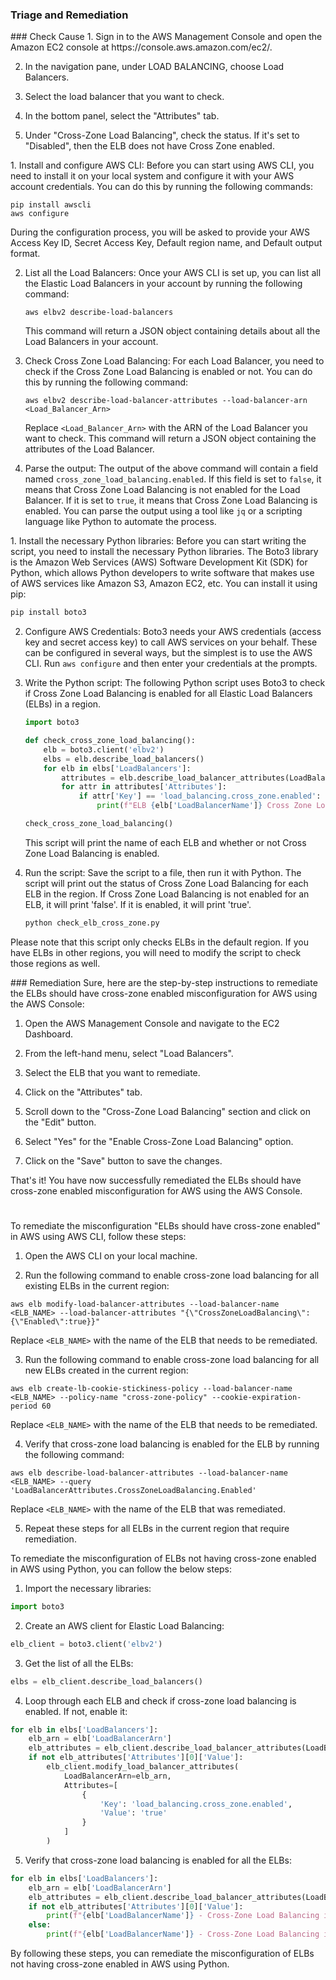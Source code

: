 
### Triage and Remediation
<Tabs>

<Tab title='Cause'>
### Check Cause
<AccordionGroup>
<Accordion title='Using Console' defaultOpen='true'>
1. Sign in to the AWS Management Console and open the Amazon EC2 console at https://console.aws.amazon.com/ec2/.
   
2. In the navigation pane, under LOAD BALANCING, choose Load Balancers.

3. Select the load balancer that you want to check.

4. In the bottom panel, select the "Attributes" tab.

5. Under "Cross-Zone Load Balancing", check the status. If it's set to "Disabled", then the ELB does not have Cross Zone enabled.
</Accordion>

<Accordion title='Using CLI'>
1. Install and configure AWS CLI: Before you can start using AWS CLI, you need to install it on your local system and configure it with your AWS account credentials. You can do this by running the following commands:

   ```
   pip install awscli
   aws configure
   ```

   During the configuration process, you will be asked to provide your AWS Access Key ID, Secret Access Key, Default region name, and Default output format.

2. List all the Load Balancers: Once your AWS CLI is set up, you can list all the Elastic Load Balancers in your account by running the following command:

   ```
   aws elbv2 describe-load-balancers
   ```

   This command will return a JSON object containing details about all the Load Balancers in your account.

3. Check Cross Zone Load Balancing: For each Load Balancer, you need to check if the Cross Zone Load Balancing is enabled or not. You can do this by running the following command:

   ```
   aws elbv2 describe-load-balancer-attributes --load-balancer-arn <Load_Balancer_Arn>
   ```

   Replace `<Load_Balancer_Arn>` with the ARN of the Load Balancer you want to check. This command will return a JSON object containing the attributes of the Load Balancer.

4. Parse the output: The output of the above command will contain a field named `cross_zone_load_balancing.enabled`. If this field is set to `false`, it means that Cross Zone Load Balancing is not enabled for the Load Balancer. If it is set to `true`, it means that Cross Zone Load Balancing is enabled. You can parse the output using a tool like `jq` or a scripting language like Python to automate the process.
</Accordion>

<Accordion title='Using Python'>
1. Install the necessary Python libraries: Before you can start writing the script, you need to install the necessary Python libraries. The Boto3 library is the Amazon Web Services (AWS) Software Development Kit (SDK) for Python, which allows Python developers to write software that makes use of AWS services like Amazon S3, Amazon EC2, etc. You can install it using pip:

   ```bash
   pip install boto3
   ```

2. Configure AWS Credentials: Boto3 needs your AWS credentials (access key and secret access key) to call AWS services on your behalf. These can be configured in several ways, but the simplest is to use the AWS CLI. Run `aws configure` and then enter your credentials at the prompts.

3. Write the Python script: The following Python script uses Boto3 to check if Cross Zone Load Balancing is enabled for all Elastic Load Balancers (ELBs) in a region.

   ```python
   import boto3

   def check_cross_zone_load_balancing():
       elb = boto3.client('elbv2')
       elbs = elb.describe_load_balancers()
       for elb in elbs['LoadBalancers']:
           attributes = elb.describe_load_balancer_attributes(LoadBalancerArn=elb['LoadBalancerArn'])
           for attr in attributes['Attributes']:
               if attr['Key'] == 'load_balancing.cross_zone.enabled':
                   print(f"ELB {elb['LoadBalancerName']} Cross Zone Load Balancing: {attr['Value']}")

   check_cross_zone_load_balancing()
   ```
   This script will print the name of each ELB and whether or not Cross Zone Load Balancing is enabled.

4. Run the script: Save the script to a file, then run it with Python. The script will print out the status of Cross Zone Load Balancing for each ELB in the region. If Cross Zone Load Balancing is not enabled for an ELB, it will print 'false'. If it is enabled, it will print 'true'. 

   ```bash
   python check_elb_cross_zone.py
   ```
   
Please note that this script only checks ELBs in the default region. If you have ELBs in other regions, you will need to modify the script to check those regions as well.
</Accordion>

</AccordionGroup>
</Tab>
<Tab title='Remediation'>
### Remediation

<AccordionGroup>
<Accordion title='Using Console' defaultOpen='true'>
Sure, here are the step-by-step instructions to remediate the ELBs should have cross-zone enabled misconfiguration for AWS using the AWS Console:

1. Open the AWS Management Console and navigate to the EC2 Dashboard.

2. From the left-hand menu, select "Load Balancers".

3. Select the ELB that you want to remediate.

4. Click on the "Attributes" tab.

5. Scroll down to the "Cross-Zone Load Balancing" section and click on the "Edit" button.

6. Select "Yes" for the "Enable Cross-Zone Load Balancing" option.

7. Click on the "Save" button to save the changes.

That's it! You have now successfully remediated the ELBs should have cross-zone enabled misconfiguration for AWS using the AWS Console.

#
</Accordion>

<Accordion title='Using CLI'>
To remediate the misconfiguration "ELBs should have cross-zone enabled" in AWS using AWS CLI, follow these steps:

1. Open the AWS CLI on your local machine.

2. Run the following command to enable cross-zone load balancing for all existing ELBs in the current region:
```
aws elb modify-load-balancer-attributes --load-balancer-name <ELB_NAME> --load-balancer-attributes "{\"CrossZoneLoadBalancing\":{\"Enabled\":true}}"
```
Replace `<ELB_NAME>` with the name of the ELB that needs to be remediated.

3. Run the following command to enable cross-zone load balancing for all new ELBs created in the current region:
```
aws elb create-lb-cookie-stickiness-policy --load-balancer-name <ELB_NAME> --policy-name "cross-zone-policy" --cookie-expiration-period 60
```
Replace `<ELB_NAME>` with the name of the ELB that needs to be remediated.

4. Verify that cross-zone load balancing is enabled for the ELB by running the following command:
```
aws elb describe-load-balancer-attributes --load-balancer-name <ELB_NAME> --query 'LoadBalancerAttributes.CrossZoneLoadBalancing.Enabled'
```
Replace `<ELB_NAME>` with the name of the ELB that was remediated.

5. Repeat these steps for all ELBs in the current region that require remediation.
</Accordion>

<Accordion title='Using Python'>
To remediate the misconfiguration of ELBs not having cross-zone enabled in AWS using Python, you can follow the below steps:

1. Import the necessary libraries:
```python
import boto3
```

2. Create an AWS client for Elastic Load Balancing:
```python
elb_client = boto3.client('elbv2')
```

3. Get the list of all the ELBs:
```python
elbs = elb_client.describe_load_balancers()
```

4. Loop through each ELB and check if cross-zone load balancing is enabled. If not, enable it:
```python
for elb in elbs['LoadBalancers']:
    elb_arn = elb['LoadBalancerArn']
    elb_attributes = elb_client.describe_load_balancer_attributes(LoadBalancerArn=elb_arn)
    if not elb_attributes['Attributes'][0]['Value']:
        elb_client.modify_load_balancer_attributes(
            LoadBalancerArn=elb_arn,
            Attributes=[
                {
                    'Key': 'load_balancing.cross_zone.enabled',
                    'Value': 'true'
                }
            ]
        )
```

5. Verify that cross-zone load balancing is enabled for all the ELBs:
```python
for elb in elbs['LoadBalancers']:
    elb_arn = elb['LoadBalancerArn']
    elb_attributes = elb_client.describe_load_balancer_attributes(LoadBalancerArn=elb_arn)
    if not elb_attributes['Attributes'][0]['Value']:
        print(f"{elb['LoadBalancerName']} - Cross-Zone Load Balancing is not Enabled")
    else:
        print(f"{elb['LoadBalancerName']} - Cross-Zone Load Balancing is Enabled")
```

By following these steps, you can remediate the misconfiguration of ELBs not having cross-zone enabled in AWS using Python.
</Accordion>

</AccordionGroup>
</Tab>
</Tabs>
